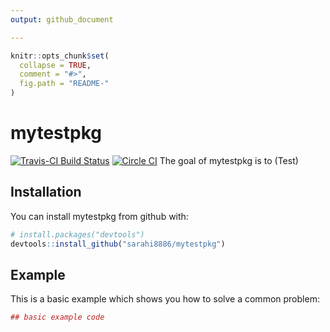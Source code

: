 ```yaml
---
output: github_document

---
```


<!-- README.md is generated from README.Rmd. Please edit that file -->

```r
knitr::opts_chunk$set(
  collapse = TRUE,
  comment = "#>",
  fig.path = "README-"
)
```

# mytestpkg

[![Travis-CI Build Status](https://travis-ci.org/sarahi8886/mytestpkg.svg?branch=master)](https://travis-ci.org/sarahi8886/mytestpkg) [![Circle CI](https://circleci.com/gh/sarahi8886/mytestpkg.svg?style=shield&circle-token=:circle-token)](https://circleci.com/gh/sarahi8886/mytestpkg)
The goal of mytestpkg is to (Test)

## Installation

You can install mytestpkg from github with:

```r
# install.packages("devtools")
devtools::install_github("sarahi8886/mytestpkg")
```

## Example

This is a basic example which shows you how to solve a common problem:

```r
## basic example code
```
